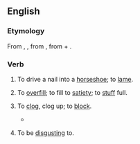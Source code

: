 ==English==

===Etymology===
From {{etyl|fro|en}} {{m|fro|encloyer}}, {{m|fro|encloer||to drive in a nail}}, from {{etyl|ML.|en}} {{m|la|inclavare}}, from {{etyl|la|en}} {{m|la|in-}} + {{m|la|clavus||nail}}.

===Verb===
{{en-verb}}
# {{lb|en|transitive|obsolete}} To drive a nail into a [[horseshoe]]; to [[lame]].
# {{lb|en|transitive|obsolete}} To [[overfill]]; to fill to [[satiety]]; to [[stuff]] full.
# {{lb|en|transitive|obsolete}} To [[clog]], clog up; to [[block]].
#* {{quote-book|year=1590|author=Edmund Spenser|title=The Faerie Queene|section=II.vii|passage=At the well head the purest streames arise: / But mucky filth his braunching armes annoyes, / And with vncomely weedes the gentle waue '''accloyes'''.}}
# {{lb|en|transitive|archaic}} To be [[disgust]]ing to.